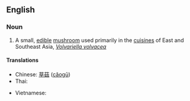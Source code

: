 ==English==
{{wikipedia|Volvariella volvacea}}

===Noun===
{{en-noun|sg=[[straw]] [[mushroom]]}}

# A small, [[edible]] [[mushroom]] used primarily in the [[cuisine]]s of East and Southeast Asia, ''[[Volvariella volvacea]]''

====Translations====
{{trans-top|small edible mushroom, ''Volvariella volvacea''}}
* Chinese: [[草菇]] ([[cǎogū]])
* Thai: {{t-|th|เห็ดฟาง}}
{{trans-mid}}
* Vietnamese: {{t+|vi|nấm rơm|xs=Vietnamese}}
{{trans-bottom}}

{{attention|vi}}